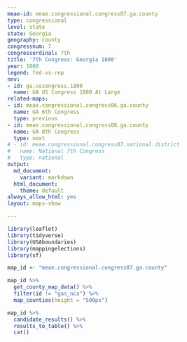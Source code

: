 ```yaml
---
meae-id: meae.congressional.congress07.ga.county
type: congressional
level: state
state: Georgia
geography: county
congressnum: 7
congressordinal: 7th
title: '7th Congress: Georgia 1800'
year: 1800
legend: fed-vs-rep
nnv:
- id: ga.uscongress.1800
  name: GA US Congress 1800 At Large
related-maps:
- id: meae.congressional.congress06.ga.county
  name: GA 6th Congress
  type: previous
- id: meae.congressional.congress08.ga.county
  name: GA 8th Congress
  type: next
# - id: meae.congressional.congress07.national.district
#   name: National 7th Congress
#   type: national
output:
  md_document:
    variant: markdown
  html_document:
    theme: default
always_allow_html: yes
layout: maps-show

---
```


```r
library(leaflet)
library(tidyverse)
library(USAboundaries)
library(mappingelections)
library(sf)

map_id <- "meae.congressional.congress07.ga.county"
```

<div class="map">

```r
map_id %>%
  get_county_map_data() %>%
  filter(id != "gas_nca") %>% 
  map_counties(height = "500px")
```

</div>

<div class="results-table">

```r
map_id %>%
  candidate_results() %>%
  results_to_table() %>%
  cat()
```

</div>

